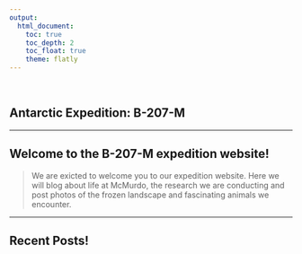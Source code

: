 ```yaml
---
output: 
  html_document:
    toc: true
    toc_depth: 2
    toc_float: true
    theme: flatly
---
```


<br>

## Antarctic Expedition: B-207-M

***

## Welcome to the B-207-M expedition website!

> We are exicted to welcome you to our expedition website. Here we will blog about life at McMurdo, the research we are conducting and post photos of the frozen landscape and fascinating animals we encounter. 

***

## Recent Posts!